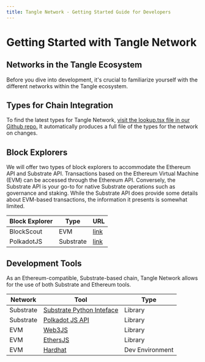 ```yaml
---
title: Tangle Network - Getting Started Guide for Developers
---
```



# Getting Started with Tangle Network

## Networks in the Tangle Ecosystem

Before you dive into development, it's crucial to familiarize yourself with the different networks within the Tangle ecosystem.

<NetworkInfo />

## Types for Chain Integration

To find the latest types for Tangle Network, [visit the lookup.tsx file in our Github repo.](https://github.com/webb-tools/tangle/blob/main/types/src/interfaces/lookup.ts) It automatically produces a full file of the types for the network on changes.

## Block Explorers

We will offer two types of block explorers to accommodate the Ethereum API and Substrate API. Transactions based on the Ethereum Virtual Machine (EVM) can be accessed through the Ethereum API. Conversely, the Substrate API is your go-to for native Substrate operations such as governance and staking. While the Substrate API does provide some details about EVM-based transactions, the information it presents is somewhat limited.

| Block Explorer | Type      | URL                                                                                |
| -------------- | --------- | ---------------------------------------------------------------------------------- |
| BlockScout     | EVM       | [link](https://testnet-explorer.tangle.tools/)                                     |
| PolkadotJS     | Substrate | [link](https://polkadot.js.org/apps/?rpc=wss://testnet-rpc.tangle.tools#/explorer) |

## Development Tools

As an Ethereum-compatible, Substrate-based chain, Tangle Network allows for the use of both Substrate and Ethereum tools.

| Network   | Tool                                                                             | Type            |
| --------- | -------------------------------------------------------------------------------- | --------------- |
| Substrate | [Substrate Python Inteface](https://github.com/polkascan/py-substrate-interface) | Library         |
| Substrate | [Polkadot JS API](https://polkadot.js.org/api/)                                  | Library         |
| EVM       | [Web3JS](https://web3js.readthedocs.io/)                                         | Library         |
| EVM       | [EthersJS](https://docs.ethers.io/)                                              | Library         |
| EVM       | [Hardhat](https://hardhat.org/)                                                  | Dev Environment |
